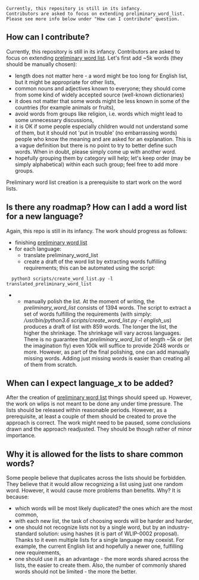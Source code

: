 <pre>
Currently, this repository is still in its infancy.
Contributors are asked to focus on extending preliminary_word_list.
Please see more info below under "How can I contribute" question.
</pre>

==How can I contribute?==
Currently, this repository is still in its infancy.
Contributors are asked to focus on extending [[wlip-0003/preliminary-word-lists/english_us|preliminary word list]].
Let's first add ~5k words (they should be manually chosen):
* length does not matter here - a word might be too long for English list, but it might be appropriate for other lists,
* common nouns and adjectives known to everyone; they should come from some kind of widely accepted source (well-known dictionaries)
* it does not matter that some words might be less known in some of the countries (for example animals or fruits),
* avoid words from groups like religion, i.e. words which might lead to some unnecessary discussions,
* <p>it is OK if some people especially children would not understand some of them, but it should not 'put in trouble' (no embarrassing words) people who know the meaning and are asked for an explanation. This is a vague definition but there is no point to try to better define such words. When in doubt, please simply come up with another word.</p>
* <p>hopefully grouping them by category will help; let's keep order (may be simply alphabetical) within each such group; feel free to add more groups.</p>

Preliminary word list creation is a prerequisite to start work on the word lists.

==Is there any roadmap? How can I add a word list for a new language?==
Again, this repo is still in its infancy. The work should progress as follows:
* finishing [[wlip-0003/preliminary-word-lists/english_us|preliminary word list]]
* for each language:
** translate preliminary_word_list
** create a draft of the word list by extracting words fulfilling requirements; this can be automated using the script:
   <code>python3 scripts/create_word_list.py -l translated_preliminary_word_list</code>
** <p>manually polish the list. At the moment of writing, the ''preliminary_word_list'' consists of 1394 words. The script to extract a set of words fulfilling the requirements (with simply: ''/usr/bin/python3.6 scripts/create_word_list.py -l english_us'') produces a draft of list with 859 words. The longer the list, the higher the shrinkage. The shrinkage will vary across languages. There is no guarantee that ''preliminary_word_list'' of length ~5k or (let the imagination fly) even 100k will suffice to provide 2048 words or more. However, as part of the final polishing, one can add manually missing words. Adding just missing words is easier than creating all of them from scratch.</p>

==When can I expect language_x to be added?==
After the creation of [[wlip-0003/preliminary-word-lists/english_us|preliminary word list]] things should speed up.
However, the work on wlips is not meant to be done any under time pressure.
The lists should be released within reasonable periods.
However, as a prerequisite, at least a couple of them should be created to prove the approach is correct.
The work might need to be paused, some conclusions drawn and the approach readjusted.
They should be though rather of minor importance.

==Why it is allowed for the lists to share common words?==
Some people believe that duplicates across the lists should be forbidden.
They believe that it would allow recognizing a list using just one random word.
However, it would cause more problems than benefits.
Why? It is because:
* which words will be most likely duplicated? the ones which are the most common,
* with each new list, the task of choosing words will be harder and harder,
* <p>one should not recognize lists not by a single word, but by an industry-standard solution: using hashes (it is part of WLIP-0002 proposal). Thanks to it even multiple lists for a single language may coexist. For example, the current English list and hopefully a newer one, fulfilling new requirements,</p>
* <p>one should use it as an advantage - the more words shared across the lists, the easier to create them. Also, the number of commonly shared words should not be limited - the more the better.</p>
